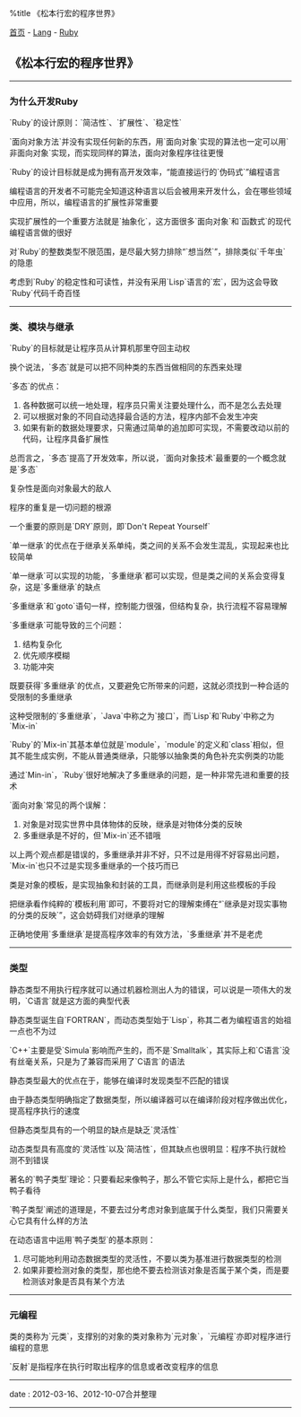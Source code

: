 %title 《松本行宏的程序世界》

[[../../../index|首页]] - [[../index|Lang]] - [[index|Ruby]]
==《松本行宏的程序世界》==
----
===为什么开发Ruby===

`Ruby`的设计原则：`简洁性`、`扩展性`、`稳定性`

`面向对象方法`并没有实现任何新的东西，用`面向对象`实现的算法也一定可以用`非面向对象`实现，而实现同样的算法，面向对象程序往往更慢

`Ruby`的设计目标就是成为拥有高开发效率，“能直接运行的`伪码式`”编程语言

编程语言的开发者不可能完全知道这种语言以后会被用来开发什么，会在哪些领域中应用，所以，编程语言的扩展性非常重要

实现扩展性的一个重要方法就是`抽象化`，这方面很多`面向对象`和`函数式`的现代编程语言做的很好

对`Ruby`的整数类型不限范围，是尽最大努力排除“`想当然`”，排除类似`千年虫`的隐患

考虑到`Ruby`的稳定性和可读性，并没有采用`Lisp`语言的`宏`，因为这会导致`Ruby`代码千奇百怪
----
===类、模块与继承===

`Ruby`的目标就是让程序员从计算机那里夺回主动权

换个说法，`多态`就是可以把不同种类的东西当做相同的东西来处理

`多态`的优点：

# 各种数据可以统一地处理，程序员只需关注要处理什么，而不是怎么去处理
# 可以根据对象的不同自动选择最合适的方法，程序内部不会发生冲突
# 如果有新的数据处理要求，只需通过简单的追加即可实现，不需要改动以前的代码，让程序具备扩展性

总而言之，`多态`提高了开发效率，所以说，`面向对象技术`最重要的一个概念就是`多态`

复杂性是面向对象最大的敌人

程序的重复是一切问题的根源

一个重要的原则是`DRY`原则，即`Don't Repeat Yourself`

`单一继承`的优点在于继承关系单纯，类之间的关系不会发生混乱，实现起来也比较简单

`单一继承`可以实现的功能，`多重继承`都可以实现，但是类之间的关系会变得复杂，这是`多重继承`的缺点

`多重继承`和`goto`语句一样，控制能力很强，但结构复杂，执行流程不容易理解

`多重继承`可能导致的三个问题：

# 结构复杂化
# 优先顺序模糊
# 功能冲突

既要获得`多重继承`的优点，又要避免它所带来的问题，这就必须找到一种合适的受限制的多重继承

这种受限制的`多重继承`，`Java`中称之为`接口`，而`Lisp`和`Ruby`中称之为`Mix-in`

`Ruby`的`Mix-in`其基本单位就是`module`，`module`的定义和`class`相似，但其不能生成实例，不能从普通类继承，只能够以抽象类的角色补充实例类的功能

通过`Min-in`，`Ruby`很好地解决了多重继承的问题，是一种非常先进和重要的技术

`面向对象`常见的两个误解：

# 对象是对现实世界中具体物体的反映，继承是对物体分类的反映
# 多重继承是不好的，但`Mix-in`还不错哦

以上两个观点都是错误的，多重继承并非不好，只不过是用得不好容易出问题，`Mix-in`也只不过是实现多重继承的一个技巧而已

类是对象的模板，是实现抽象和封装的工具，而继承则是利用这些模板的手段

把继承看作纯粹的`模板利用`即可，不要将对它的理解束缚在“`继承是对现实事物的分类的反映`”，这会妨碍我们对继承的理解

正确地使用`多重继承`是提高程序效率的有效方法，`多重继承`并不是老虎
----
===类型===

静态类型不用执行程序就可以通过机器检测出人为的错误，可以说是一项伟大的发明，`C语言`就是这方面的典型代表

静态类型诞生自`FORTRAN`，而动态类型始于`Lisp`，称其二者为编程语言的始祖一点也不为过

`C++`主要是受`Simula`影响而产生的，而不是`Smalltalk`，其实际上和`C语言`没有丝毫关系，只是为了兼容而采用了`C语言`的语法

静态类型最大的优点在于，能够在编译时发现类型不匹配的错误

由于静态类型明确指定了数据类型，所以编译器可以在编译阶段对程序做出优化，提高程序执行的速度

但静态类型具有的一个明显的缺点是缺乏`灵活性`

动态类型具有高度的`灵活性`以及`简洁性`，但其缺点也很明显：程序不执行就检测不到错误

著名的`鸭子类型`理论：只要看起来像鸭子，那么不管它实际上是什么，都把它当鸭子看待

`鸭子类型`阐述的道理是，不要去过分考虑对象到底属于什么类型，我们只需要关心它具有什么样的方法

在动态语言中运用`鸭子类型`的基本原则：

# 尽可能地利用动态数据类型的灵活性，不要以类为基准进行数据类型的检测
# 如果非要检测对象的类型，那也绝不要去检测该对象是否属于某个类，而是要检测该对象是否具有某个方法
----
===元编程===

类的类称为`元类`，支撑别的对象的类对象称为`元对象`，`元编程`亦即对程序进行编程的意思

`反射`是指程序在执行时取出程序的信息或者改变程序的信息
----
<red>date</red> : 2012-03-16、2012-10-07合并整理
----
